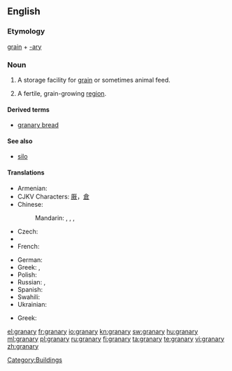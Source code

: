 {{wikipedia}}
==English==

===Etymology===
[[grain]] + [[-ary]]

===Noun===
{{en-noun|granaries|pl2=granarys}}

# {{agriculture}} A storage facility for [[grain]] or sometimes animal feed.
# {{idiom}} A fertile, grain-growing [[region]].

====Derived terms====
* [[granary bread]]

====See also====
* [[silo]]

====Translations====
{{trans-top|storage facility}}
* Armenian: {{t+|hy|ամբար|tr=ambar}}
* CJKV Characters: [[厫]]，[[倉]]
* Chinese:
*: Mandarin: {{t|zh|筒倉|sc=Hani}}, {{t|zh|筒仓|tr=tǒngcāng|sc=Hani}}, {{t|zh|糧倉|sc=Hani}}, {{t|zh|粮仓|tr=liángcāng|sc=Hani}}
* Czech: {{t-|cs|sýpka|f}}
* {{trreq|Finnish}}
* French: {{t+|fr|grenier|m}}
{{trans-mid}}
* German: {{t|de|Kornhaus|n}}
* Greek: {{t+|el|σιταποθήκη|m|tr=sitapothíki}}, {{t+|el|σιτοβολώνας|m|tr=sitovolónas}}
* Polish: {{t+|pl|spichlerz|m}}
* Russian: {{t+|ru|амбар}},  {{t|ru|житница}}
* Spanish: {{t+|es|granero|m}}
* Swahili: {{t+|sw|ghala|xs=Swahili}}
* Ukrainian: {{t-|uk|шпіхлір|xs=Ukrainian}}
{{trans-bottom}}

{{trans-top|a fertile, grain-growing region}}
* Greek: {{t+|el|σιτοβολώνας|m|tr=sitovolónas}}
{{trans-mid}}
{{trans-bottom}}

[[Category:Buildings]]

[[el:granary]]
[[fr:granary]]
[[io:granary]]
[[kn:granary]]
[[sw:granary]]
[[hu:granary]]
[[ml:granary]]
[[pl:granary]]
[[ru:granary]]
[[fi:granary]]
[[ta:granary]]
[[te:granary]]
[[vi:granary]]
[[zh:granary]]